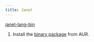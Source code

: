 ```yaml
---
title: Janet
---
```



<Card title="Required" icon="puzzle">

[janet-lang-bin](https://aur.archlinux.org/packages/janet-lang-bin)

</Card>

<Steps>

1.  Install the [binary package](https://aur.archlinux.org/packages/janet-lang-bin) from AUR.

</Steps>
